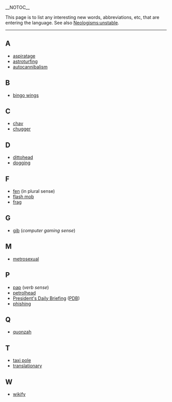 __NOTOC__

This page is to list any interesting new words, abbreviations, etc, that are entering the language.  See also [[Neologisms:unstable]].

----
==A==
*[[aspiratage]]
*[[astroturfing]]
*[[autocannibalism]]

==B==
*[[bingo wings]]

==C==
*[[chav]]
*[[chugger]]

==D==
*[[dittohead]]
*[[dogging]]

==F==
*[[fen]] (in plural sense)
*[[flash mob]]
*[[frag]]

==G==
*[[gib]] (''computer gaming sense'')

==M==
*[[metrosexual]]

==P==
*[[pap]] (''verb sense'')
*[[petrolhead]]
*[[President's Daily Briefing]] ([[PDB]])
*[[phishing]]

==Q==
*[[quonzah]]

==T==
*[[taxi pole]]
*[[translationary]]

==W==
*[[wikify]]